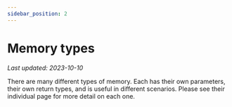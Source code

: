 ```yaml
---
sidebar_position: 2
---
```

# Memory types
*Last updated: 2023-10-10*

There are many different types of memory.
Each has their own parameters, their own return types, and is useful in different scenarios.
Please see their individual page for more detail on each one.
